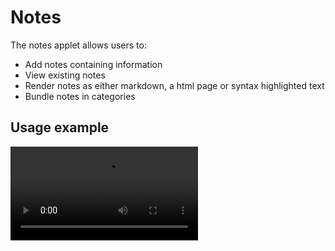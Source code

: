 # Notes

The notes applet allows users to:

-   Add notes containing information
-   View existing notes
-   Render notes as either markdown, a html page or syntax highlighted text
-   Bundle notes in categories

<!-- TODO: record and fill in all screenshots and videos -->

<ScreenShot src="/applets/notes/banner.png" alt="Notes banner" />

## Usage example

<Video src="/applets/notes/usage.webm" volumeControls={false} />

## Features

### Search for notes

Simply enter the name of the note in the search field, and view the content you're after!

<ScreenShot src="/applets/notes/search.png" alt="Notes search" />

Using the default controls, the content can be scrolled through using the <Key>Home</Key> and <Key>End</Key> keys.

In addition, the pattern `note:` followed by your query can be used to only get note results.

<ScreenShot
    src="/applets/notes/searchPattern.png"
    alt="Search only notes"
    section="field"
/>

Finally, you can also search for only definiotns by opening Dictionary using the applets-manager.

### Quickly create persistent notes

To create a new note, simply open the notes app and select `Add note`.

<ScreenRecording src="/applets/notes/createNote.webm" />

Notes are automatically saved persistently on disk to a configured folder. See the [settings](#set-storage-directory) section to learn how to change this folder.

### Change appearance of notes

All notes have a couple of options that determine how they appear within LaunchMenu. These options are configurable on a per note, [per category](#group-notes-in-categories), or [global](#override-default-appearance) basis.

<ScreenRecording src="/applets/notes/changeAppearance.webm" />

The above video demonstrates how to configure these options on a per note basis.

#### Syntax highlighting

Every note has an associated syntax to it. By default this syntax is simply plain text. A large number of programming and other formatting languages is available however.

This way syntax highlighting while editing and previewing notes can be provided.

<ScreenShot src="/applets/notes/syntaxMode.png" alt="Syntax highlighting" />

#### Font size

In some cases you want notes to just jump out and be very easily readable, rather than contain a whole essay. The font-size can be changed in order to accomplish this.

<ScreenShot src="/applets/notes/fontSize.png" alt="Font size" />

#### Menu item color

You may also want the menu items of some notes to be more attention grabbing. To accomplish this, you can recolor the item to any color you desire.

<ScreenShot src="/applets/notes/color.png" alt="Menu item coloring" />

#### Rich content

In some cases you would want to be able to see images and other contents within your note preview too. To support this, we can simply simply enable `rich content`.

Rich content only has effect if one of the following syntaxes is used:

-   Markdown: <br/>
    Rich markdown will be available, including pictures and even latex formulas
    <ScreenShot
        src="/applets/notes/richContentMarkdown.png"
        alt="Rich Markdown content"
        width={500}
    />
-   Html: <br/>
    Any self-contained html page will be able to rendering, including all javascript
    <ScreenShot
        src="/applets/notes/richContentHtml.png"
        alt="Rich Html content"
        width={500}
    />
-   Text: <br/>
    Applies standard html formatting to the given text, removing extra whitespaces and such.
    <ScreenShot
        src="/applets/notes/richContentText.png"
        alt="Rich Text content"
        width={500}
    />

#### Searchable content

In many cases when looking for a note, you also want to check its contents. However searching the contents for big notes may be expensive (take a long time and makes searches slower), so this feature isn't enabled by default. You can manually decide for what notes it's worth enabling the feature, and for which it's not.

<ScreenShot
    src="/applets/notes/searchableContent.png"
    alt="Note content searching"
/>

### Group notes in categories

Note categories can be created to bundle group of notes together. These categories can define default values for their [notes' appearance options](#change-appearance-of-notes) such that these don't need to be configured for all notes individually.

A new note is easily added by executing the primary action of a note category, and any of the category's options can be configured from the context menu.

<ScreenRecording src="/applets/notes/createNoteCategory.webm" />

#### Search patterns

You can also define search patterns for a given category, such that only notes from this category are matched when the pattern is used.

These patterns may be defined using either literal text - in which case the text is used as a prefix - or using regex.
When regex is used, special named groups can be used to determine what part of the expression is the text to search for, and even to decide with what color to highlight text sections.

Below are some examples:

-   Prefix pattern 'bob ': <br/>
    Pattern: `bob `<br/>
    <ScreenShot
        src="/applets/notes/patterns/bob.png"
        alt="Prefix pattern bob"
        width={400}
    />
-   Prefix pattern 'bob' but pink: <br/>
    Pattern: `/^(?<c_FF69B4>bob\s*)/`
    <ScreenShot
        src="/applets/notes/patterns/pinkBob.png"
        alt="Prefix pink pattern bob"
        width={400}
    />
-   Suffix pattern '!': <br/>
    Pattern: `/!$/`
    <ScreenShot
        src="/applets/notes/patterns/suffix.png"
        alt="Suffix pattern !"
        width={400}
    />
-   Prefix plus suffix pattern '(' ')': <br/>
    Pattern: `/^\((?<t_0>.*)\)$/`
    <ScreenShot
        src="/applets/notes/patterns/prefixSuffix.png"
        alt="Prefix plus suffix pattern ()"
        width={400}
    />

To learn more about regex (and specifically the js format) check resources such as [w3schools](https://www.w3schools.com/jsref/jsref_obj_regexp.asp) and [developer.mozilla.org](https://developer.mozilla.org/en-US/docs/Web/JavaScript/Guide/Regular_Expressions), or mess around on [regex101](https://regex101.com/) (make sure to select javascript).

## Settings

The notes applet contains several settings for customization of the applet.

<ScreenShot src="/applets/notes/settingsOverview.png" alt="Settings overview" />

### Set storage directory

All notes are by default stored in subdirectory of LaunchMenu's installation. This directory can however be changed such that the notes files (written to disk as `.txt`s) can also easily be accessed from outside LaunchMenu. LaunchMenu will automatically synchronize with changes from outside, without requiring a restart.

### Override default appearance

All the default values for the notes options can be configured such that newly created notes inherit these.

<ScreenShot
    src="/applets/notes/settingsDefaults.png"
    alt="Default note options"
/>

Note that these options aren't copied to newly created notes, but referenced by the notes. Therefor whenever the global options change, any notes that use these will also instantly change along.

### Editing

By default the menu items hide when editing a note. This behavior can however be disabled in case you want to retain the notes overview, or whatever other context in which the note appeared.

By default notes only save to disk once you exit the editing mode. This can however be changed to automatically save while you're typing, in case you require changes to instantly save.

<ScreenShot src="/applets/notes/settingsEditing.png" alt="Editing settings" />

### Inline categories

By default note categories are shown as category items in the menu, and all notes within the categories are listed below it.

<ScreenShot src="/applets/notes/banner.png" alt="Default categories overview" />

This can be changed to make categories show inline, below each individual note. Changing this will also introduce an additional menu in which categories can be configured.

<ScreenShot
    src="/applets/notes/settingsInlineCategories.png"
    alt="Inline categories overview"
/>

## Roadmap

Not much is currently planned in terms of improving the notes applet, apart from future integration with the files manager applet. It's supposed to be a rather simple applet, without much advanced functionality.

If any ideas do come up in the future however, the applet may still be augmented.
